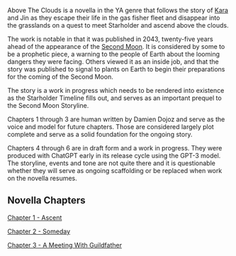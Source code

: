Above The Clouds is a novella in the YA genre that follows the story of [Kara](https://starholder.xyz/index.php/Kara) and Jin as they escape their life in the gas fisher fleet and disappear into the grasslands on a quest to meet Starholder and ascend above the clouds.

The work is notable in that it was published in 2043, twenty-five years ahead of the appearance of the [Second Moon](second-moon). It is considered by some to be a prophetic piece, a warning to the people of Earth about the looming dangers they were facing. Others viewed it as an inside job, and that the story was published to signal to plants on Earth to begin their preparations for the coming of the Second Moon.

The story is a work in progress which needs to be rendered into existence as the Starholder Timeline fills out, and serves as an important prequel to the Second Moon Storyline.

Chapters 1 through 3 are human written by Damien Dojoz and serve as the voice and model for future chapters. Those are considered largely plot complete and serve as a solid foundation for the ongoing story.

Chapters 4 through 6 are in draft form and a work in progress. They were produced with ChatGPT early in its release cycle using the GPT-3 model. The storyline, events and tone are not quite there and it is questionable whether they will serve as ongoing scaffolding or be replaced when work on the novella resumes.

## Novella Chapters

[Chapter 1 - Ascent](https://www.blockstar.com/above-the-clouds-chapter-1/)

[Chapter 2 - Someday](https://www.blockstar.com/above-the-clouds-chapter-2/)

[Chapter 3 - A Meeting With Guildfather](https://www.blockstar.com/above-the-clouds-chapter-3/)
